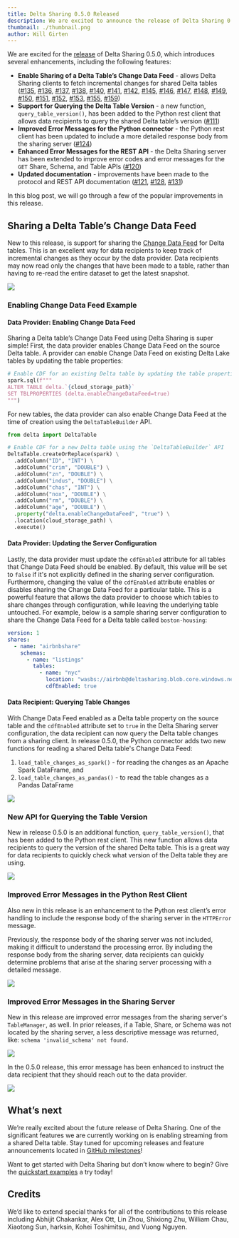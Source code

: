 ```yaml
---
title: Delta Sharing 0.5.0 Released
description: We are excited to announce the release of Delta Sharing 0.5.0.
thumbnail: ./thumbnail.png
author: Will Girten
---
```


We are excited for the [release](https://github.com/delta-io/delta-sharing/releases/tag/v0.5.0) of Delta Sharing 0.5.0, which introduces several enhancements, including the following features:

- **Enable Sharing of a Delta Table’s Change Data Feed** - allows Delta Sharing clients to fetch incremental changes for shared Delta tables ([#135](https://github.com/delta-io/delta-sharing/pull/135), [#136](https://github.com/delta-io/delta-sharing/pull/136), [#137](https://github.com/delta-io/delta-sharing/pull/137), [#138](https://github.com/delta-io/delta-sharing/pull/138), [#140](https://github.com/delta-io/delta-sharing/pull/140), [#141](https://github.com/delta-io/delta-sharing/pull/141), [#142](https://github.com/delta-io/delta-sharing/pull/142), [#145](https://github.com/delta-io/delta-sharing/pull/145), [#146](https://github.com/delta-io/delta-sharing/pull/146), [#147](https://github.com/delta-io/delta-sharing/pull/147), [#148](https://github.com/delta-io/delta-sharing/pull/148), [#149](https://github.com/delta-io/delta-sharing/pull/149), [#150](https://github.com/delta-io/delta-sharing/pull/150), [#151](https://github.com/delta-io/delta-sharing/pull/151), [#152](https://github.com/delta-io/delta-sharing/pull/152), [#153](https://github.com/delta-io/delta-sharing/pull/153), [#155](https://github.com/delta-io/delta-sharing/pull/155), [#159](https://github.com/delta-io/delta-sharing/pull/159))
- **Support for Querying the Delta Table Version** - a new function, `query_table_version()`, has been added to the Python rest client that allows data recipients to query the shared Delta table’s version ([#111](https://github.com/delta-io/delta-sharing/pull/111))
- **Improved Error Messages for the Python connector** - the Python rest client has been updated to include a more detailed response body from the sharing server ([#124](https://github.com/delta-io/delta-sharing/pull/124))
- **Enhanced Error Messages for the REST API** - the Delta Sharing server has been extended to improve error codes and error messages for the `GET` Share, Schema, and Table APIs ([#120](https://github.com/delta-io/delta-sharing/pull/120))
- **Updated documentation** - improvements have been made to the protocol and REST API documentation ([#121](https://github.com/delta-io/delta-sharing/pull/121), [#128](https://github.com/delta-io/delta-sharing/pull/128), [#131](https://github.com/delta-io/delta-sharing/pull/131))

In this blog post, we will go through a few of the popular improvements in this release.

## Sharing a Delta Table’s Change Data Feed

New to this release, is support for sharing the [Change Data Feed](https://docs.delta.io/2.0.0/delta-change-data-feed.html) for Delta tables. This is an excellent way for data recipients to keep track of incremental changes as they occur by the data provider. Data recipients may now read only the changes that have been made to a table, rather than having to re-read the entire dataset to get the latest snapshot.

![](/imgs/delta-sharing-cdf.jpg)

### Enabling Change Data Feed Example

#### Data Provider: Enabling Change Data Feed

Sharing a Delta table’s Change Data Feed using Delta Sharing is super simple! First, the data provider enables Change Data Feed on the source Delta table. A provider can enable Change Data Feed on existing Delta Lake tables by updating the table properties:

```python
# Enable CDF for an existing Delta table by updating the table properties
spark.sql(f"""
ALTER TABLE delta.`{cloud_storage_path}`
SET TBLPROPERTIES (delta.enableChangeDataFeed=true)
""")
```

For new tables, the data provider can also enable Change Data Feed at the time of creation using the `DeltaTableBuilder` API.

```python
from delta import DeltaTable

# Enable CDF for a new Delta table using the `DeltaTableBuilder` API
DeltaTable.createOrReplace(spark) \
  .addColumn("ID", "INT") \
  .addColumn("crim", "DOUBLE") \
  .addColumn("zn", "DOUBLE") \
  .addColumn("indus", "DOUBLE") \
  .addColumn("chas", "INT") \
  .addColumn("nox", "DOUBLE") \
  .addColumn("rm", "DOUBLE") \
  .addColumn("age", "DOUBLE") \
  .property("delta.enableChangeDataFeed", "true") \
  .location(cloud_storage_path) \
  .execute()
```

#### Data Provider: Updating the Server Configuration

Lastly, the data provider must update the `cdfEnabled` attribute for all tables that Change Data Feed should be enabled. By default, this value will be set to `false` if it's not explicitly defined in the sharing server configuration. Furthermore, changing the value of the `cdfEnabled` attribute enables or disables sharing the Change Data Feed for a particular table. This is a powerful feature that allows the data provider to choose which tables to share changes through configuration, while leaving the underlying table untouched. For example, below is a sample sharing server configuration to share the Change Data Feed for a Delta table called `boston-housing`:

```yaml
version: 1
shares:
  - name: "airbnbshare"
    schemas:
      - name: "listings"
        tables:
          - name: "nyc"
            location: "wasbs://airbnb@deltasharing.blob.core.windows.net/airbnb/nyc"
            cdfEnabled: true
```

#### Data Recipient: Querying Table Changes

With Change Data Feed enabled as a Delta table property on the source table and the `cdfEnabled` attribute set to `true` in the Delta Sharing server configuration, the data recipient can now query the Delta table changes from a sharing client. In release 0.5.0, the Python connector adds two new functions for reading a shared Delta table's Change Data Feed:

1. `load_table_changes_as_spark()` - for reading the changes as an Apache Spark DataFrame, and
2. `load_table_changes_as_pandas()` - to read the table changes as a Pandas DataFrame

![](/imgs/table_changes.gif)

### New API for Querying the Table Version

New in release 0.5.0 is an additional function, `query_table_version()`, that has been added to the Python rest client. This new function allows data recipients to query the version of the shared Delta table. This is a great way for data recipients to quickly check what version of the Delta table they are using.

![](/imgs/table_version.gif)

### Improved Error Messages in the Python Rest Client

Also new in this release is an enhancement to the Python rest client’s error handling to include the response body of the sharing server in the `HTTPError` message.

Previously, the response body of the sharing server was not included, making it difficult to understand the processing error. By including the response body from the sharing server, data recipients can quickly determine problems that arise at the sharing server processing with a detailed message.

![](/imgs/pyclient_error_message.gif)

### Improved Error Messages in the Sharing Server

New in this release are improved error messages from the sharing server's `TableManager`, as well. In prior releases, if a Table, Share, or Schema was not located by the sharing server, a less descriptive message was returned, like: `schema 'invalid_schema' not found.`

![](/imgs/server_response_before.gif)

In the 0.5.0 release, this error message has been enhanced to instruct the data recipient that they should reach out to the data provider.

![](/imgs/server_response_after.gif)

## What’s next

We’re really excited about the future release of Delta Sharing. One of the significant features we are currently working on is enabling streaming from a shared Delta table. Stay tuned for upcoming releases and feature announcements located in [GitHub milestones](https://github.com/delta-io/delta-sharing/milestones)!

Want to get started with Delta Sharing but don’t know where to begin? Give the [quickstart examples](https://github.com/delta-io/delta-sharing/tree/main/examples) a try today!

## Credits

We’d like to extend special thanks for all of the contributions to this release including Abhijit Chakankar, Alex Ott, Lin Zhou, Shixiong Zhu, William Chau, Xiaotong Sun, harksin, Kohei Toshimitsu, and Vuong Nguyen.

